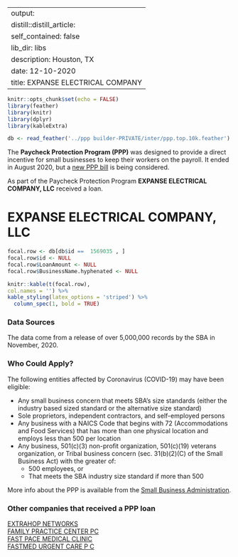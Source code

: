 
---
output:
  distill::distill_article:
    self_contained: false
    lib_dir: libs
description: Houston, TX 
date: 12-10-2020
title: EXPANSE ELECTRICAL COMPANY 
---




```r
knitr::opts_chunk$set(echo = FALSE)
library(feather)
library(knitr)
library(dplyr)
library(kableExtra)

db <- read_feather('../ppp builder-PRIVATE/inter/ppp.top.10k.feather')

```



The **Paycheck Protection Program (PPP)** was designed to provide a direct incentive for small businesses to keep their workers on the payroll. It ended in August 2020, but a [new PPP bill](https://thehill.com/policy/finance/529092-bipartisan-support-for-new-ppp-loans-gains-momentum-in-congress) is being considered.

As part of the Paycheck Protection Program **EXPANSE ELECTRICAL COMPANY, LLC** received a loan.


# EXPANSE ELECTRICAL COMPANY, LLC 

```r
focal.row <- db[db$id ==  1569035 , ]
focal.row$id <- NULL
focal.row$LoanAmount <- NULL
focal.row$BusinessName.hyphenated <- NULL

knitr::kable(t(focal.row), 
col.names = '') %>%
kable_styling(latex_options = 'striped') %>%
  column_spec(1, bold = TRUE)


```

### Data Sources

The data come from a release of over 5,000,000 records by the SBA in November, 2020.


### Who Could Apply?

The following entities affected by Coronavirus (COVID-19) may have been eligible:

+ Any small business concern that meets SBA’s size standards (either the industry based sized standard or the alternative size standard)
+ Sole proprietors, independent contractors, and self-employed persons
+ Any business with a NAICS Code that begins with 72 (Accommodations and Food Services) that has more than one physical location and employs less than 500 per location
+ Any business, 501(c)(3) non-profit organization, 501(c)(19) veterans organization, or Tribal business concern (sec. 31(b)(2)(C) of the Small Business Act) with the greater of:
  + 500 employees, or 
  + That meets the SBA industry size standard if more than 500


More info about the PPP is available from the [Small Business Administration](https://www.sba.gov/funding-programs/loans/coronavirus-relief-options/paycheck-protection-program).

 
### Other companies that received a PPP loan 
   
 [EXTRAHOP NETWORKS](/Paycheck-Protection-Program/1573745-EXTRAHOP-NETWORKS) <br> [FAMILY PRACTICE CENTER PC](/Paycheck-Protection-Program/1596547-FAMILY-PRACTICE-CENTER-PC) <br> [FAST PACE MEDICAL CLINIC](/Paycheck-Protection-Program/1606407-FAST-PACE-MEDICAL-CLINIC) <br> [FASTMED URGENT CARE P C](/Paycheck-Protection-Program/1607139-FASTMED-URGENT-CARE-P-C) <br>
